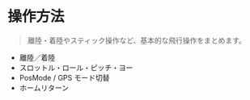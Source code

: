 # 操作方法

> 離陸・着陸やスティック操作など、基本的な飛行操作をまとめます。

- 離陸／着陸
- スロットル・ロール・ピッチ・ヨー
- PosMode / GPS モード切替
- ホームリターン 